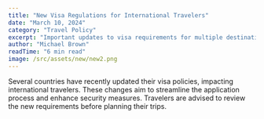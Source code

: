 ```yaml
---
title: "New Visa Regulations for International Travelers"
date: "March 10, 2024"
category: "Travel Policy"
excerpt: "Important updates to visa requirements for multiple destinations."
author: "Michael Brown"
readTime: "6 min read"
image: /src/assets/new/new2.png
---
```


Several countries have recently updated their visa policies, impacting international travelers. These changes aim to streamline the application process and enhance security measures. Travelers are advised to review the new requirements before planning their trips.
